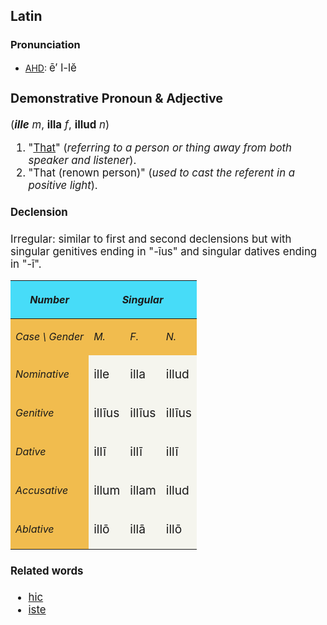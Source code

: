 ==Latin==
===Pronunciation===
*[[AHD]]: <big> &#275;&prime; l-l&#277; 

===Demonstrative Pronoun & Adjective===
(<i>'''ille'''</i> ''m'', '''illa''' ''f'', '''illud''' ''n'')
# "[[That]]" (''referring to a person or thing away from both speaker and listener'').
# "That (renown person)" (''used to cast the referent in a positive light'').

====Declension====
Irregular: similar to first and second declensions but with singular genitives ending in "-&#299;us" and singular datives ending in "-&#299;".
{| cellpadding="5" border="1"
!style="background:#47DCF8;"| ''Number''
!style="background:#47DCF8;" colspan=3| ''Singular''
|
!style="background:#47DCF8;" colspan=3| ''Plural''
|-
!style="background:#F1BC4E;"|''Case \ Gender''
!style="background:#F1BC4E;"| ''M.''
!style="background:#F1BC4E;"| ''F.''
!style="background:#F1BC4E;"| ''N.''
|
!style="background:#F1BC4E;"| ''MM.''
!style="background:#F1BC4E;"| ''FF.''
!style="background:#F1BC4E;"| ''NN.''
|-
!style="background:#F1BC4E;"| ''Nominative''
|style="background:#F5F5EE;"| <big>ille  
|style="background:#F5F5EE;"| <big>illa
|style="background:#F5F5EE;"| <big>illud
|
|style="background:#F5F5EE;"| <big>ill&#299;
|style="background:#F5F5EE;"| <big>illae
|style="background:#F5F5EE;"| <big>illa
|-
!style="background:#F1BC4E;"| ''Genitive''
|style="background:#F5F5EE;"| <big>ill&#299;us 
|style="background:#F5F5EE;"| <big>ill&#299;us
|style="background:#F5F5EE;"| <big>ill&#299;us
|
|style="background:#F5F5EE;"| <big>ill&#333;rum 
|style="background:#F5F5EE;"| <big>ill&#257;rum

|style="background:#F5F5EE;"| <big>ill&#333;rum
|-
!style="background:#F1BC4E;"| ''Dative''
|style="background:#F5F5EE;"| <big>ill&#299; 
|style="background:#F5F5EE;"| <big>ill&#299;
|style="background:#F5F5EE;"| <big>ill&#299;
|
|style="background:#F5F5EE;"| <big>ill&#299;s
|style="background:#F5F5EE;"| <big>ill&#299;s 
|style="background:#F5F5EE;"| <big>ill&#299;s
|-
!style="background:#F1BC4E;"| ''Accusative''
|style="background:#F5F5EE;"| <big>illum
|style="background:#F5F5EE;"| <big>illam
|style="background:#F5F5EE;"| <big>illud
|
|style="background:#F5F5EE;"| <big>ill&#333;s 
|style="background:#F5F5EE;"| <big>ill&#257;s
|style="background:#F5F5EE;"| <big>illa
|-
!style="background:#F1BC4E;"| ''Ablative''
|style="background:#F5F5EE;"| <big>ill&#333; 
|style="background:#F5F5EE;"| <big>ill&#257;
|style="background:#F5F5EE;"| <big>ill&#333;
|
|style="background:#F5F5EE;"| <big>ill&#299;s
|style="background:#F5F5EE;"| <big>ill&#299;s
|style="background:#F5F5EE;"| <big>ill&#299;s
|}

====Related words====
*[[hic]]
*[[iste]]